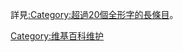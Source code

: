 [[Category:维基百科维护|Category:维基百科维护]]
{{hiddencat}}
詳見[[:Category:超過20個全形字的長條目|:Category:超過20個全形字的長條目]]。